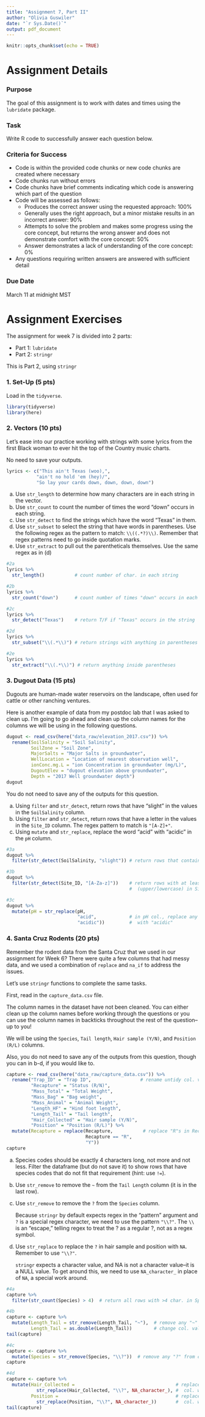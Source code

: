 ```yaml
---
title: "Assignment 7, Part II"
author: "Olivia Guswiler"
date: "`r Sys.Date()`"
output: pdf_document
---
```


```r
knitr::opts_chunk$set(echo = TRUE)
```

# Assignment Details

### Purpose

The goal of this assignment is to work with dates and times using the `lubridate` package.

### Task

Write R code to successfully answer each question below.

### Criteria for Success

-   Code is within the provided code chunks or new code chunks are created where necessary
-   Code chunks run without errors
-   Code chunks have brief comments indicating which code is answering which part of the question
-   Code will be assessed as follows:
    -   Produces the correct answer using the requested approach: 100%
    -   Generally uses the right approach, but a minor mistake results in an incorrect answer: 90%
    -   Attempts to solve the problem and makes some progress using the core concept, but returns the wrong answer and does not demonstrate comfort with the core concept: 50%
    -   Answer demonstrates a lack of understanding of the core concept: 0%
-   Any questions requiring written answers are answered with sufficient detail

### Due Date

March 11 at midnight MST

# Assignment Exercises

The assignment for week 7 is divided into 2 parts:

-   Part 1: `lubridate`
-   Part 2: `stringr`

This is Part 2, using `stringr`

### 1. Set-Up (5 pts)

Load in the `tidyverse`.

```r
library(tidyverse)
library(here)
```

### 2. Vectors (10 pts)

Let's ease into our practice working with strings with some lyrics from the first Black woman to ever hit the top of the Country music charts.

No need to save your outputs.

```r
lyrics <- c("This ain't Texas (woo),", 
           "ain't no hold 'em (hey)/",
           "So lay your cards down, down, down, down")
```

a.  Use `str_length` to determine how many characters are in each string in the vector.
b.  Use `str_count` to count the number of times the word "down" occurs in each string.
c.  Use `str_detect` to find the strings which have the word "Texas" in them.
d.  Use `str_subset` to select the string that have words in parentheses. Use the following regex as the pattern to match: `\\((.*?)\\)`. Remember that regex patterns need to go inside quotation marks.
e.  Use `str_extract` to pull out the parentheticals themselves. Use the same regex as in (d)

```r
#2a
lyrics %>% 
  str_length()           # count number of char. in each string

#2b
lyrics %>% 
  str_count("down")      # count number of times "down" occurs in each string

#2c
lyrics %>%  
  str_detect("Texas")    # return T/F if "Texas" occurs in the string

#2d
lyrics %>% 
  str_subset("\\(.*\\)") # return strings with anything in parentheses

#2e
lyrics %>% 
  str_extract("\\(.*\\)") # return anything inside parentheses
```

### 3. Dugout Data (15 pts)

Dugouts are human-made water reservoirs on the landscape, often used for cattle or other ranching ventures.

Here is another example of data from my postdoc lab that I was asked to clean up. I'm going to go ahead and clean up the column names for the columns we will be using in the following questions.

```r
dugout <- read_csv(here("data_raw/elevation_2017.csv")) %>% 
  rename(SoilSalinity = "Soil Salinity",
         SoilZone = "Soil Zone",
         MajorSalts = "Major Salts in groundwater",
         WellLocation = "Location of nearest observation well",
         ionConc.mg.L = "ion Concentration in groundwater (mg/L)",
         DugoutElev = "dugout elevation above groundwater",
         Depth = "2017 Well groundwater depth")
dugout
```

You do not need to save any of the outputs for this question.

a.  Using `filter` and `str_detect`, return rows that have "slight" in the values in the `SoilSalinity` column.
b.  Using `filter` and `str_detect`, return rows that have a letter in the values in the `Site_ID` column. The regex pattern to match is `"[A-Z]+"`.
c.  Using `mutate` and `str_replace`, replace the word "acid" with "acidic" in the `pH` column.

```r
#3a
dugout %>% 
  filter(str_detect(SoilSalinity, "slight")) # return rows that contain "slight" in SoilSalinity col.

#3b
dugout %>% 
  filter(str_detect(Site_ID, "[A-Za-z]"))    # return rows with at least 1 letter 
                                             #  (upper/lowercase) in Site_ID col.

#3c
dugout %>% 
  mutate(pH = str_replace(pH,                
                          "acid",            # in pH col., replace any occurance of "acid"
                          "acidic"))         #  with "acidic"
```

### 4. Santa Cruz Rodents (20 pts)

Remember the rodent data from the Santa Cruz that we used in our assignment for Week 6? There were quite a few columns that had messy data, and we used a combination of `replace` and `na_if` to address the issues.

Let's use `stringr` functions to complete the same tasks.

First, read in the `capture_data.csv` file.

The column names in the dataset have not been cleaned. You can either clean up the column names before working through the questions or you can use the column names in backticks throughout the rest of the question--up to you!

We will be using the `Species`, `Tail length`, `Hair sample (Y/N)`, and `Position (R/L)` columns.

Also, you do not need to save any of the outputs from this question, though you can in b-d, if you would like to.

```r
capture <- read_csv(here("data_raw/capture_data.csv")) %>% 
  rename("Trap_ID" = "Trap ID",                  # rename untidy col. variables
         "Recapture" = "Status (R/N)",
         "Mass_Total" = "Total Weight",
         "Mass_Bag" = "Bag weight",
         "Mass_Animal" = "Animal Weight",
         "Length_HF" = "Hind foot length",
         "Length_Tail" = "Tail length",
         "Hair_Collected" = "Hair sample (Y/N)",
         "Position" = "Position (R/L)") %>%
  mutate(Recapture = replace(Recapture,           # replace "R"s in Recapture to "Y"s
                             Recapture == "R",
                             "Y"))
capture
```

a.  Species codes should be exactly 4 characters long, not more and not less. Filter the dataframe (but do not save it) to show rows that have species codes that do not fit that requirement (hint: use `!=`).

b.  Use `str_remove` to remove the `~` from the `Tail Length` column (it is in the last row).

c.  Use `str_remove` to remove the `?` from the `Species` column.

    Because `stringr` by default expects regex in the "pattern" argument and `?` is a special regex character, we need to use the pattern `"\\?"`. The `\\` is an "escape," telling regex to treat the ? as a regular ?, not as a regex symbol.

d.  Use `str_replace` to replace the `?` in hair sample and position with `NA`. Remember to use `"\\?"`.

    `stringr` expects a character value, and NA is not a character value--it is a NULL value. To get around this, we need to use `NA_character_` in place of `NA`, a special work around.

```r
#4a
capture %>%
  filter(str_count(Species) > 4)  # return all rows with >4 char. in Species col.

#4b
capture <- capture %>% 
  mutate(Length_Tail = str_remove(Length_Tail, "~"),  # remove any "~" from col. values
         Length_Tail = as.double(Length_Tail))        # change col. values from chr to dbl
tail(capture)

#4c
capture <- capture %>% 
  mutate(Species = str_remove(Species, "\\?"))  # remove any "?" from col. values
capture

#4d
capture <- capture %>% 
  mutate(Hair_Collected =                                     # replace any "?" in Hair_Collected
           str_replace(Hair_Collected, "\\?", NA_character_), #  col. with /NA/
         Position =                                           # replace any "?" in Position
           str_replace(Position, "\\?", NA_character_))       #  col. with /NA/
tail(capture)
```
